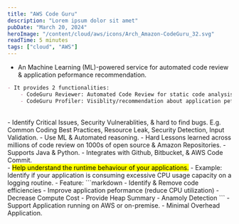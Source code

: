 ```yaml
---
title: "AWS Code Guru"
description: "Lorem ipsum dolor sit amet"
pubDate: "March 20, 2024"
heroImage: "/content/cloud/aws/icons/Arch_Amazon-CodeGuru_32.svg"
readTime: 5 minutes
tags: ["cloud", "AWS"]
---
```



<Section link="code-guru-intro" title="Introduction" />

- An Machine Learning (ML)-powered service for automated code review & application peformance recommendation.

```markdown
- It provides 2 functionalities:
    - CodeGuru Reviewer: Automated Code Review for static code analysis.
    - CodeGuru Profiler: Visiblity/recommendation about application peformance during runtime (production)
```

<br/>
<Section link="code-guru-reviewer" title="Code Guru Reviewer" />
- Identify Critical Issues, Security Vulnerablities, & hard to find bugs. E.g. Common Coding Best Practices, Resource Leak, Security Detection, Input Validation.
- Use ML & Automated reasoning.
- Hard Lessons learned across millions of code review on 1000s of open source & Amazon Repositories.
- Supports Java & Python.
- Integrates with Github, Bitbucket, & AWS Code Commit.

<br/>
<Section link="code-guru-profiler" title="Code Guru Profiler" />
- <mark>Help understand the runtime behaviour of your applications.</mark>
- Example: Identify if your application is consuming excessive CPU usage capacity on a logging routine.
- Feature:
```markdown
    - Identify & Remove code efficiencies
    - Improve application peformance (reduce CPU utilization)
    - Decrease Compute Cost
    - Provide Heap Summary
    - Anamoly Detection
```
- Support Application running on AWS or on-premise.
- Minimal Overhead Application.
